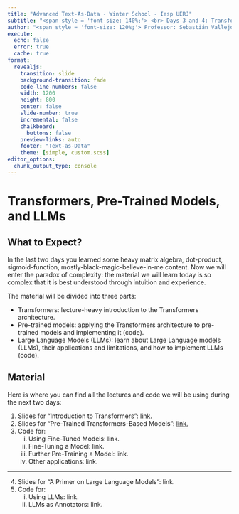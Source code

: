 ```yaml
---
title: "Advanced Text-As-Data - Winter School - Iesp UERJ"
subtitle: "<span style = 'font-size: 140%;'> <br> Days 3 and 4: Transformers, Pre-Trained Models, and LLMs"
author: "<span style = 'font-size: 120%;'> Professor: Sebastián Vallejo </span>"
execute: 
  echo: false
  error: true
  cache: true
format:
  revealjs: 
    transition: slide
    background-transition: fade
    code-line-numbers: false
    width: 1200
    height: 800
    center: false
    slide-number: true
    incremental: false
    chalkboard: 
      buttons: false
    preview-links: auto
    footer: "Text-as-Data"
    theme: [simple, custom.scss]
editor_options: 
  chunk_output_type: console
---
```


# Transformers, Pre-Trained Models, and LLMs

## What to Expect?

In the last two days you learned some heavy matrix algebra, dot-product, sigmoid-function, mostly-black-magic-believe-in-me content. Now we will enter the paradox of complexity: the material we will learn today is so complex that it is best understood through intuition and experience. 

The material will be divided into three parts:

  - Transformers: lecture-heavy introduction to the Transformers architecture. 
  - Pre-trained models: applying the Transformers architecture to pre-trained models and implementing it (code).
  - Large Language Models (LLMs): learn about Large Language models (LLMs), their applications and limitations, and how to implement LLMs (code).

## Material

Here is where you can find all the lectures and code we will be using during the next two days:

1. Slides for "Introduction to Transformers": [link.](https://github.com/svallejovera/iesp-uerj/blob/main/IESP_Transformers.pdf)
2. Slides for "Pre-Trained Transformers-Based Models": [link.](https://github.com/svallejovera/iesp-uerj/blob/main/IESP_Pre_Trained_Models.pdf)
3. Code for:
    i) Using Fine-Tuned Models: link.
    ii) Fine-Tuning a Model: link.
    iii) Further Pre-Training a Model: link. 
    iv) Other applications: link. 
  
---

4. Slides for "A Primer on Large Language Models": link. 
5. Code for:
    i) Using LLMs: link. 
    ii) LLMs as Annotators: link. 
  
